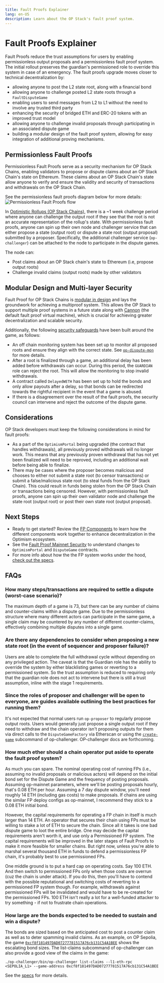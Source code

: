 ```yaml
---
title: Fault Proofs Explainer
lang: en-US
description: Learn about the OP Stack's fault proof system.
---
```



# Fault Proofs Explainer

Fault Proofs reduce the trust assumptions for users by enabling permissionless output proposals and a permissionless fault proof system. The initial rollout preserves the guardian's permissioned role to override this system in case of an emergency. 
The fault proofs upgrade moves closer to technical decentralization by:

*   allowing anyone to post the L2 state root, along with a financial bond
*   allowing anyone to challenge posted L2 state roots through a `FaultDisputeGame`
*   enabling users to send messages from L2 to L1 without the need to involve any trusted third party
*   enhancing the security of bridged ETH and ERC-20 tokens with an improved trust model
*   allowing anyone to challenge invalid proposals through participating in an associated dispute game
*   building a modular design of the fault proof system, allowing for easy integration of additional proving mechanisms.

## Permissionless Fault Proofs

Permissionless Fault Proofs serve as a security mechanism for OP Stack Chains, enabling validators to propose or dispute claims about an OP Stack Chain's state on Ethereum.
These claims about an OP Stack Chain's state allow anyone to verify and ensure the validity and security of transactions and withdrawals on the OP Stack Chain. 

See the permissionless fault proofs diagram below for more details:
<br />
<Image src="/img/op-stack/protocol/fp-permissionless.png" alt="Permissionless Fault Proofs flow" width={700} height={600} />

In [Optimistic Rollups (OP Stack Chains)](/stack/protocol/rollup/overview), there is a \~1 week challenge period where anyone can challenge the output root if they see that the root is not an accurate representation of the rollup's state.
With permissionless fault proofs, anyone can spin up their own node and challenger service that can either propose a state (output root) or dispute a state root (output proposal) submitted by a proposer. Specifically, the additional challenger service (`op-challenger`) can be attached to the node to participate in the dispute games.

The node can:

*   Post claims about an OP Stack chain's state to Ethereum (i.e, propose output roots)
*   Challenge invalid claims (output roots) made by other validators

## Modular Design and Multi-layer Security

Fault Proof for OP Stack Chains is [modular in design](/stack/protocol/fault-proofs/fp-components#system-design--modularity) and lays the groundwork for achieving a multiproof system. This allows the OP Stack to support multiple proof systems in a future state along with [Cannon](/stack/protocol/fault-proofs/cannon) (the default fault proof virtual machine), which is crucial for achieving greater decentralization and scalable security.

Additionally, the following [security safeguards](/stack/protocol/fault-proofs/fp-security) have been built around the game, as follows:

*   An off chain monitoring system has been set up to monitor all proposed roots and ensure they align with the correct state. See [`op-dispute-mon`](https://github.com/ethereum-optimism/optimism/blob/develop/op-dispute-mon/README.md?plain=1) for more details.
*   After a root is finalized through a game, an additional delay has been added before withdrawals can occur. During this period, the `GUARDIAN` role can reject the root. This will allow the monitoring to stop invalid withdrawals.
*   A contract called `DelayedWETH` has been set up to hold the bonds and only allow payouts after a delay, so that bonds can be redirected towards the rightful recipient in the event that a game is abused.
*   If there is a disagreement over the result of the fault proofs, the security council can intervene and reject the outcome of the dispute game.

## Considerations

OP Stack developers must keep the following considerations in mind for fault proofs:

*   As a part of the `OptimismPortal` being upgraded (the contract that handles withdrawals), all previously proved withdrawals will no longer work. This means that any previously proven withdrawal that has not yet been finalized will need to be reproved, including an additional wait before being able to finalize.
*   There may be cases where the proposer becomes malicious and chooses to either not submit a state root (to censor transactions) or submit a false/malicious state root (to steal funds from the OP Stack Chain).
    This could result in funds being stolen from the OP Stack Chain or transactions being censored. However, with permissionless fault proofs, anyone can spin up their own validator node and challenge the state root (output root) or post their own state root (output proposal).

## Next Steps

*   Ready to get started? Review the [FP Components](fp-components) to learn how the different components work together to enhance decentralization in the Optimism ecosystem.
*   See the [Fault Proof Mainnet Security](/stack/protocol/fault-proofs/fp-security) to understand changes to `OptimismPortal` and `DisputeGame` contracts.
*   For more info about how the the FP system works under the hood, [check out the specs](https://specs.optimism.io/fault-proof/index.html).

## FAQs

### How many steps/transactions are required to settle a dispute (worst-case scenario)?

The maximum depth of a game is 73, but there can be any number of claims and counter-claims within a dispute game.
Due to the permissionless structure where many different actors can participate in the same game, a single claim may be countered by any number of different counter-claims, effectively combining multiple disputes into a single game.

### Are there any dependencies to consider when proposing a new state root (in the event of sequencer and proposer failure)?

Users are able to complete the full withdrawal cycle without depending on any privileged action.
The caveat is that the Guardian role has the ability to override the system by either blacklisting games or reverting to a permissioned system.
So the trust assumption is reduced to requiring only that the guardian role does not act to intervene but there is still a trust assumption, inline with the stage 1 requirements.

### Since the roles of proposer and challenger will be open to everyone, are guides available outlining the best practices for running them?

It's not expected that normal users run `op-proposer` to regularly propose output roots.
Users would generally just propose a single output root if they need to withdraw and the chain operator isn't proposing outputs for them via direct calls to the `DisputeGameFactory` via Etherscan or using the [`create-game`](https://github.com/ethereum-optimism/optimism/tree/develop/op-challenger#create-game) subcommand of op-challenger.
OP-challenger docs are forthcoming.

### How much ether should a chain operator put aside to operate the fault proof system?
As much you can spare. The nominal operating cost of running FPs (i.e., assuming no invalid proposals or malicious actors) will depend on the initial bond set for the Dispute Game and the frequency of posting proposals. 
Assuming op-mainnet parameters, where we'll be posting proposals hourly, that's 0.08 ETH per hour. Assuming a 7 day dispute window, you'll need roughly 14 ETH (including gas costs) to make proposals.
If chains are using the similar FP deploy configs as op-mainnet, I recommend they stick to a 0.08 ETH initial bond.

However, the capital requirements for operating a FP chain in itself is much larger than 14 ETH. An operator that secures their chain using FPs must be willing to stake a lot of ETH to secure the chain. 
Since all it takes is one bad dispute game to loot the entire bridge. One may decide the capital requirements aren't worth it, and use only a Permissioned FP system.
The capital requirements will be improved in the later stages of Fault Proofs to make it more feasible for smaller chains. But right now, unless you're able to marshal several thousand ETH in funds to defend a permissionless FP chain, it's probably best to use permissioned FPs.

One middle ground is to put a hard cap on operating costs. Say 100 ETH. And then switch to permissioned FPs only when those costs are overrun (cuz the chain is under attack). 
If you do this, then you'll have to contend with the possible reputational and switching costs of reverting to a permissioned FP system though. 
For example, withdrawals against permissioned FPs will be invalidated and would have to be re-created for the permissioned FPs. 100 ETH isn't really a lot for a well-funded attacker to try something - if not to frustrate chain operations.

### How large are the bonds expected to be needed to sustain and win a dispute?

The bonds are sized based on the anticipated cost to post a counter claim as well as to deter spamming invalid claims.
As an example, on OP Sepolia, the game [`0xcf8f181497DAD07277781517A76cb131C54A1BEE`](https://sepolia.etherscan.io/address/0xcf8f181497DAD07277781517A76cb131C54A1BEE) shows the escalating bond sizes. The list-claims subcommand of op-challenger can also provide a good view of the claims in the game:

```
./op-challenger/bin/op-challenger list-claims --l1-eth-rpc <SEPOLIA_L1> --game-address 0xcf8f181497DAD07277781517A76cb131C54A1BEE
```

See the [specs](https://specs.optimism.io/experimental/fault-proof/stage-one/bond-incentives.html) for more details.
